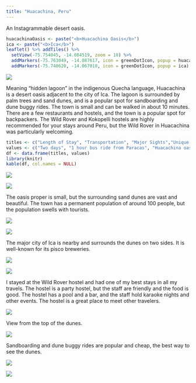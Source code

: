 ```yaml
---
title: "Huacachina, Peru"
---
```


An Instagrammable desert oasis.

```r
huacachinaOasis <- paste("<b>Huacachina Oasis</b>")
ica <- paste("<b>Ica</b>")
leaflet() %>% addTiles() %>%
  setView(-75.754045, -14.084519, zoom = 10) %>%
  addMarkers(-75.763049, -14.087617, icon = greenDotIcon, popup = huacachinaOasis) %>%
  addMarkers(-75.740620, -14.067010, icon = greenDotIcon, popup = ica) 
```

![](./images/Huacachina/huacachina15.png)

Meaning "hidden lagoon" in the indigenous Quecha language, Huacachina is a desert oasis adjacent to the city of Ica. The lagoon is surrounded by palm trees and sand dunes, and is a popular spot for sandboarding and dune buggy rides. The town is small and can be walked in about 10 minutes. There are a few restaurants and hostels, and the town is a popular spot for backpackers. The Wild Rover and Kokopelli hostels are highly recommended for your stays around Peru, but the Wild Rover in Huacachina was particularly welcoming.

```r
titles <- c("Length of Stay", "Transportation", "Major Sights","Unique Foods", "Restaurant Recommendations")
values <- c("Two days", "1 hour bus ride from Paracas", "Huacachina oasis", "Pisco", "")
df <- data.frame(titles, values)
library(knitr)
kable(df, col.names = NULL)
```

![](./images/Huacachina/huacachina11.png)

![](./images/Huacachina/huacachina27.png)

The oasis proper is small, but the surrounding sand dunes are vast and beautiful. The town has a permanent population of around 100 people, but the population swells with tourists.

![](./images/Huacachina/huacachina37.png)

![](./images/Huacachina/huacachina39.png)

The major city of Ica is nearby and surrounds the dunes on two sides. It is well-known for its pisco breweries. 

![](./images/Huacachina/huacachina38.png)

![](./images/Huacachina/huacachina42.png)

I stayed at the Wild Rover hostel and had one of my best stays in all my travels. The hostel is a party hostel, but the staff are friendly and the food is good. The hostel has a pool and a bar, and the staff hold karaoke nights and other events. The hostel is a great place to meet other travelers.

![](./images/Huacachina/huacachina47.png)

View from the top of the dunes.

![](./images/Huacachina/huacachina46.png)

Sandboarding and dune buggy rides are popular and cheap, the best way to see the dunes.

![](./images/Huacachina/huacachina12.png)

![](./images/Huacachina/huacachina48.png)